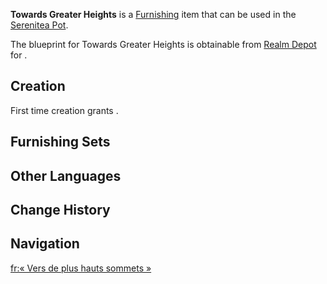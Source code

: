 {{Furnishing Infobox
|id             = 363408
|image          = Item Towards Greater Heights.png
|category       = Ornaments
|subcategory    = Utensil
|quality        = 3
|adeptal_energy = 60
|load           = 85
|reduced_load   = 64
|description    = A mask with colors reminiscent of a [[Yumkasaurus]] that can be found for sale at stalls in the [[Stadium of the Sacred Flame]]'s [[Chuwen Fair]]. It is said that the grappling devices widely used today by the people of [[Natlan]] were inspired by the manner in which Yumkasaurs climb. As such, some stories associate Yumkasaur Masks with resourcefulness and intelligence.
|blueprint      = Realm Depot
}}
'''Towards Greater Heights''' is a [[Furnishing]] item that can be used in the [[Serenitea Pot]].

The blueprint for Towards Greater Heights is obtainable from [[Realm Depot]] for {{Item|Realm Currency|30|x=160}}.

==Creation==
First time creation grants {{Item|Trust|24|x=60}}.
{{Recipe
|type = Creation
|time = 14h
|Fabric = 4
|Yellow Dye = 2
|Blue Dye = 2
|sort = Fabric;Yellow Dye;Blue Dye
}}

==Furnishing Sets==
{{Craft Usage}}

==Other Languages==
{{Other Languages
|en       = Towards Greater Heights
|zhs      = 「向更高处」
|zhs_rm   = 
|zht      = 「向更高處」
|zht_rm   = 
|zh_tl    = 
|ja       = 「さらなる高みへ」
|ja_rm    = 
|ja_tl    = 
|ko       = 「더 높은 곳으로」
|ko_tl    = 
|es       = Hacia mayores alturas
|es_tl    = Towards Greater Heights
|fr       = « Vers de plus hauts sommets »
|fr_tl    = "Towards Higher Summits"
|ru       = К новым вершинам
|ru_tl    = 
|th       = "ทะยานสู่ที่สูง"
|th_rm    = 
|th_tl    = 
|vi       = Hướng Đến Nơi Cao Hơn
|vi_tl    = 
|de       = „Auf zu höheren Gipfeln“
|de_tl    = "Off to Higher Peaks"
|id       = "Lebih Tinggi Lagi"
|id_tl    = "Higher"
|pt       = Em Direção a Maiores Alturas
|pt_tl    = 
|tr       = Daha Yükseklere
|tr_tl    = 
|it       = Sempre più in alto
|it_tl    = 
}}

==Change History==
{{Change History|5.1}}

==Navigation==
{{Furnishing Navbox|interior}}

[[fr:« Vers de plus hauts sommets »]]